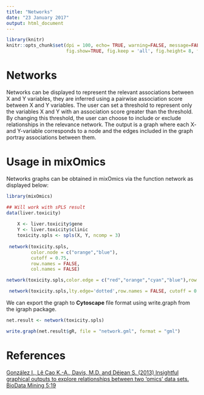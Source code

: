 ```yaml
---
title: "Networks"
date: "23 January 2017"
output: html_document
---
```

```r
library(knitr)
knitr::opts_chunk$set(dpi = 100, echo= TRUE, warning=FALSE, message=FALSE, #dev = 'jpeg',
                      fig.show=TRUE, fig.keep = 'all', fig.height= 8, fig.width=9)
```

# Networks

Networks can be displayed to represent the relevant associations between X and Y variables, they are inferred using a pairwise association score between X and Y variables. The user can set a threshold to represent only the variables X and Y with an association score greater than the threshold. By changing this threshold, the user can choose to include or exclude relationships in the relevance network. The output is a graph where each X- and Y-variable corresponds to a node and the edges included in the graph portray associations between them.

# Usage in mixOmics

Networks graphs can be obtained in mixOmics via the function network as displayed below:
```r
library(mixOmics)
```

```r
## Will work with sPLS result
data(liver.toxicity)
    
    X <- liver.toxicity$gene
    Y <- liver.toxicity$clinic
    toxicity.spls <- spls(X, Y, ncomp = 3)
                          
 network(toxicity.spls,
         color.node = c("orange","blue"),
         cutoff = 0.75,
         row.names = FALSE, 
         col.names = FALSE)
```
 
```r
network(toxicity.spls,color.edge = c("red","orange","cyan","blue"),row.names=FALSE, cutoff = 0.75)
```
 
```r
 network(toxicity.spls,lty.edge='dotted',row.names = FALSE, cutoff = 0.75)
```

We can export the graph to **Cytoscape** file format using write.graph from the igraph package. 
 
```r
net.result <- network(toxicity.spls)

write.graph(net.result$gR, file = "network.gml", format = "gml")
```

# References 

[González I., Lê Cao K.-A., Davis, M.D. and Déjean S. (2013) Insightful graphical outputs to explore relationships between two ‘omics’ data sets. BioData Mining 5:19](http://mixomics.org/wp-content/uploads/2012/03/Visualising_JDataMining.pdf)
 
 